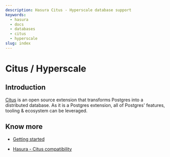 ```yaml
---
description: Hasura Citus - Hyperscale database support
keywords:
  - hasura
  - docs
  - databases
  - citus
  - hyperscale
slug: index
---
```


# Citus / Hyperscale

## Introduction

[Citus](https://www.citusdata.com/) is an open source extension that transforms Postgres into a distributed
database. As it is a Postgres extension, all of Postgres' features, tooling & ecosystem can be leveraged.

<!--

Hence with Hasura, Citus also becomes a great fit for cross database joins.

-->

## Know more

- [Getting started](/databases/postgres/citus-hyperscale-postgres/getting-started/index.mdx)

- [Hasura - Citus compatibility](/databases/postgres/citus-hyperscale-postgres/hasura-citus-compatibility.mdx)

<!--

  Schema <schema/index>
  Queries <queries/index>
  Mutations <mutations/index>
  Subscriptions <subscriptions/index>
  Supported Postgres types <postgresql-types>

-->
